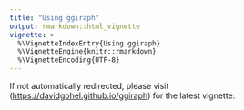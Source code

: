 ```yaml
---
title: "Using ggiraph"
output: rmarkdown::html_vignette
vignette: >
  %\VignetteIndexEntry{Using ggiraph}
  %\VignetteEngine{knitr::rmarkdown}
  %\VignetteEncoding{UTF-8}
---
```


<meta http-equiv="refresh" content="0; URL='https://davidgohel.github.io/ggiraph'" />

<p>If not automatically redirected, please visit (<a href="https://davidgohel.github.io/ggiraph">https://davidgohel.github.io/ggiraph</a>) for the latest vignette.</p>
